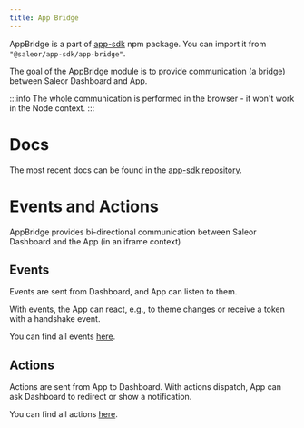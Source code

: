 ```yaml
---
title: App Bridge
---
```


AppBridge is a part of [app-sdk](../developing-apps/app-sdk/overview.mdx) npm package. You can import it from `"@saleor/app-sdk/app-bridge"`.

The goal of the AppBridge module is to provide communication (a bridge) between Saleor Dashboard and App.

:::info
The whole communication is performed in the browser - it won't work in the Node context.
:::

# Docs

The most recent docs can be found in the [app-sdk repository](https://github.com/saleor/saleor-app-sdk/blob/main/docs/app-bridge.md).

# Events and Actions

AppBridge provides bi-directional communication between Saleor Dashboard and the App (in an iframe context)

## Events

Events are sent from Dashboard, and App can listen to them.

With events, the App can react, e.g., to theme changes or receive a token with a handshake event.

You can find all events [here](https://github.com/saleor/saleor-app-sdk/blob/main/docs/app-bridge.md#events).

## Actions

Actions are sent from App to Dashboard. With actions dispatch, App can ask Dashboard to redirect or show a notification.

You can find all actions [here](https://github.com/saleor/saleor-app-sdk/blob/main/docs/app-bridge.md#actions).
